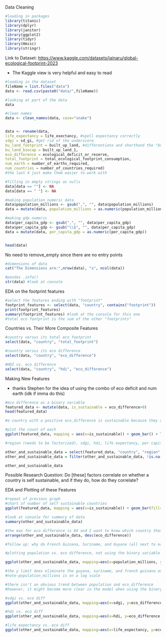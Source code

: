 Data Cleaning

```r

#loading in packages
library(titanic)
library(dplyr)
library(janitor)
library(ggplot2)
library(tidyr)
library(Hmisc)
library(stringr)
```

Link to Dataset: <https://www.kaggle.com/datasets/jainaru/global-ecological-footprint-2023>

-   The Kaggle view is very helpful and easy to read

```r

#loading in the dataset
fileName = list.files("data")
data <- read.csv(paste0("data/",fileName))

#looking at part of the data
data
```

```r

#clean names
data <- clean_names(data, case="snake")


data <- rename(data, 
life_expectancy = life_exectancy, #spell expectancy correctly
sdgi = sd_gi, #get rid of the underscore
bu_land_footprint = built_up_land, #differentiate and shorthand the "built up lands"
bu_land_biocap = built_up_land_1, 
eco_difference = ecological_deficit_or_reserve, 
total_footprint = total_ecological_footprint_consumption, 
num_earth = number_of_earths_required, 
num_countries = number_of_countries_required)
#the last 4 just make them easier to work with
```

```r
#filling in empty strings as nulls
data[data == ""] <- NA
data[data == " "] <- NA

#making population numeric data
data$population_millions <- gsub(",", "", data$population_millions)
data = mutate(data, population_millions = as.numeric(population_millions))

#making gdp numeric
data$per_capita_gdp <- gsub(",", "", data$per_capita_gdp)
data$per_capita_gdp <- gsub("\\$", "", data$per_capita_gdp)
data = mutate(data, per_capita_gdp = as.numeric(per_capita_gdp))


head(data)
```

No need to remove_empty since there are no entry points

```r

#dimensions of data
cat("The Dimensions are:",nrow(data), "x", ncol(data))
```

```r

#pandas .info()
str(data) #look at console
```

EDA on the footprint features

```r

#select the features ending with "footprint"
footprint_features <- select(data, "country", contains("footprint"))
print(footprint_features)
summary(footprint_features) #look at the console for this one
#total eco footprint is the sum of the other "footprints"
```

Countries vs. Their More Composite Features

```r
#country versus its total eco footprint
select(data, "country", "total_footprint")
```

```r

#country versus its eco difference
select(data, "country", "eco_difference")
```

```r

#HDI vs. eco difference
select(data, "country", "hdi", "eco_difference")
```

Making New Features

-   thanks Stephen for the idea of using the combo of eco deficit and num earth (idk if imma do this)

```r

#eco difference as a binary variable
featured_data <- mutate(data, is_sustainable = eco_difference>0)
head(featured_data)

#a country with a positive eco_difference is sustainable because they used less resources than their country can provide

#plot the count of each
ggplot(featured_data, mapping = aes(x=is_sustainable)) + geom_bar() + labs(title = "Number of Sustainable Countries", x="Is Sustainable")
```

```r
#region (needs to be factorized), sdgi, hdi, life expectancy, per capita gdp, population - features not directly associated with footprint and sustainability

other_and_sustainable_data = select(featured_data, "country", "region", "sdgi", "hdi", "life_expectancy", "per_capita_gdp", "population_millions", "eco_difference", "is_sustainable")
other_and_sustainable_data = filter(other_and_sustainable_data, !is.na(is_sustainable))

other_and_sustainable_data
```

Possible Research Question: Do \[these\] factors correlate on whether a country is self sustainable, and if they do, how do they correlate?

EDA and Plotting of these Features

```r
#repeat of previous graph
#chart of number of self sustainable countries
ggplot(featured_data, mapping = aes(x=is_sustainable)) + geom_bar(fill='#0081c2') + labs(title = "Number of Sustainable Countries", x="Is Sustainable")
```

```r
#look at console for summary of data
summary(other_and_sustainable_data)
```

```r
#the max for eco difference is 84 and I want to know which country that is
arrange(other_and_sustainable_data, desc(eco_difference))

#follow up: why do French Guinana, Suriname, and Guyana (all next to each other) have such a positive eco difference
```

```r
#plotting population vs. eco difference, not using the binary variable here because it makes the graphing much more confusing

ggplot(other_and_sustainable_data, mapping=aes(x=population_millions, y=eco_difference, color=population_millions)) + geom_point() + scale_x_log10(breaks=c(1e-01, 1e+00, 1e+01, 1e+02, 1e+03), labels=c("0.1", "1", "10", "100", "1000")) + ylim(-15, 15) + labs(title="Population vs. Eco Difference", x="Population (in millions, on a log scale)", y="Ecological Difference")

#the y limit does eliminate the guyana, suriname, and french guinana outliers
#note-population_millions is on a log scale

#there isn't an obvious trend between population and eco_difference
#however, it might become more clear in the model when using the binary target variable
```

```r
#sdgi vs. eco diff
ggplot(other_and_sustainable_data, mapping=aes(x=sdgi, y=eco_difference, color=region)) + geom_point() + ylim(-15, 15) + labs(title="SDGI vs. Ecological Difference", x="SDGI", y="Eco Difference")

#hdi vs. eco diff
ggplot(other_and_sustainable_data, mapping=aes(x=hdi, y=eco_difference, color=region)) + geom_point() + ylim(-15, 15) + labs(title="HDI vs. Ecological Difference", x="HDI", y="Eco Difference")

#life_expectancy vs. eco diff
ggplot(other_and_sustainable_data, mapping=aes(x=life_expectancy, y=eco_difference, color=region)) + geom_point() + ylim(-15, 15) + labs(title="Life Expectancy vs. Ecological Difference", x="Life Expectancy", y="Eco Difference")
```
